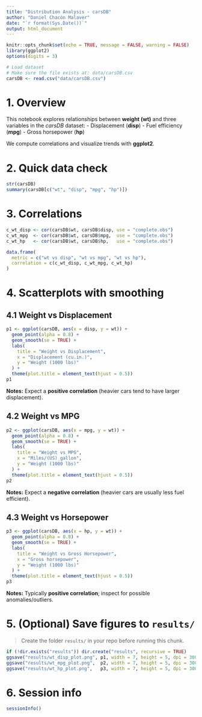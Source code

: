 ```yaml
---
title: "Distribution Analysis - carsDB"
author: "Daniel Chacón Malaver"
date: "`r format(Sys.Date())`"
output: html_document
---
```


```r
knitr::opts_chunk$set(echo = TRUE, message = FALSE, warning = FALSE)
library(ggplot2)
options(digits = 3)

# Load dataset
# Make sure the file exists at: data/carsDB.csv
carsDB <- read.csv("data/carsDB.csv")
```

# 1. Overview

This notebook explores relationships between **weight (wt)** and three variables in the *carsDB* dataset:
- Displacement (**disp**)
- Fuel efficiency (**mpg**)
- Gross horsepower (**hp**)

We compute correlations and visualize trends with **ggplot2**.

# 2. Quick data check

```r
str(carsDB)
summary(carsDB[c("wt", "disp", "mpg", "hp")])
```

# 3. Correlations

```r
c_wt_disp <- cor(carsDB$wt, carsDB$disp, use = "complete.obs")
c_wt_mpg  <- cor(carsDB$wt, carsDB$mpg,  use = "complete.obs")
c_wt_hp   <- cor(carsDB$wt, carsDB$hp,   use = "complete.obs")

data.frame(
  metric = c("wt vs disp", "wt vs mpg", "wt vs hp"),
  correlation = c(c_wt_disp, c_wt_mpg, c_wt_hp)
)
```

# 4. Scatterplots with smoothing

## 4.1 Weight vs Displacement

```r
p1 <- ggplot(carsDB, aes(x = disp, y = wt)) +
  geom_point(alpha = 0.8) +
  geom_smooth(se = TRUE) +
  labs(
    title = "Weight vs Displacement",
    x = "Displacement (cu.in.)",
    y = "Weight (1000 lbs)"
  ) +
  theme(plot.title = element_text(hjust = 0.5))
p1
```

**Notes:** Expect a **positive correlation** (heavier cars tend to have larger displacement).

## 4.2 Weight vs MPG

```r
p2 <- ggplot(carsDB, aes(x = mpg, y = wt)) +
  geom_point(alpha = 0.8) +
  geom_smooth(se = TRUE) +
  labs(
    title = "Weight vs MPG",
    x = "Miles/(US) gallon",
    y = "Weight (1000 lbs)"
  ) +
  theme(plot.title = element_text(hjust = 0.5))
p2
```

**Notes:** Expect a **negative correlation** (heavier cars are usually less fuel efficient).

## 4.3 Weight vs Horsepower

```r
p3 <- ggplot(carsDB, aes(x = hp, y = wt)) +
  geom_point(alpha = 0.8) +
  geom_smooth(se = TRUE) +
  labs(
    title = "Weight vs Gross Horsepower",
    x = "Gross horsepower",
    y = "Weight (1000 lbs)"
  ) +
  theme(plot.title = element_text(hjust = 0.5))
p3
```

**Notes:** Typically **positive correlation**; inspect for possible anomalies/outliers.

# 5. (Optional) Save figures to `results/`

> Create the folder `results/` in your repo before running this chunk.

```r
if (!dir.exists("results")) dir.create("results", recursive = TRUE)
ggsave("results/wt_disp_plot.png", p1, width = 7, height = 5, dpi = 300)
ggsave("results/wt_mpg_plot.png",  p2, width = 7, height = 5, dpi = 300)
ggsave("results/wt_hp_plot.png",   p3, width = 7, height = 5, dpi = 300)
```

# 6. Session info

```r
sessionInfo()
```

